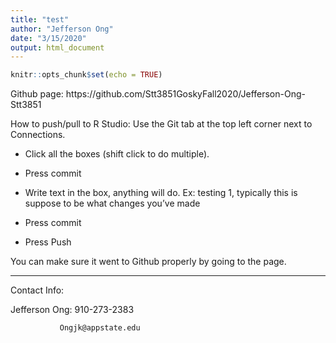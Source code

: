 ```yaml
---
title: "test"
author: "Jefferson Ong"
date: "3/15/2020"
output: html_document
---
```


```r
knitr::opts_chunk$set(echo = TRUE)
```

Github page: https://github.com/Stt3851GoskyFall2020/Jefferson-Ong-Stt3851

How to push/pull to R Studio: Use the Git tab at the top left corner next to Connections. 

* Click all the boxes (shift click to do multiple).

* Press commit

* Write text in the box, anything will do. Ex: testing 1, typically this is suppose to be what changes you've made

* Press commit

* Press Push

You can make sure it went to Github properly by going to the page.


_________





Contact Info:

Jefferson Ong: 910-273-2383

               Ongjk@appstate.edu
               
               
               















